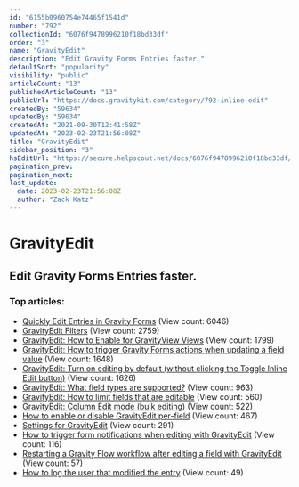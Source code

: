 ```yaml
---
id: "6155b0960754e74465f1541d"
number: "792"
collectionId: "6076f9478996210f18bd33df"
order: "3"
name: "GravityEdit"
description: "Edit Gravity Forms Entries faster."
defaultSort: "popularity"
visibility: "public"
articleCount: "13"
publishedArticleCount: "13"
publicUrl: "https://docs.gravitykit.com/category/792-inline-edit"
createdBy: "59634"
updatedBy: "59634"
createdAt: "2021-09-30T12:41:58Z"
updatedAt: "2023-02-23T21:56:08Z"
title: "GravityEdit"
sidebar_position: "3"
hsEditUrl: "https://secure.helpscout.net/docs/6076f9478996210f18bd33df/article/6155b0960754e74465f1541d"
pagination_prev: 
pagination_next: 
last_update:
  date: 2023-02-23T21:56:08Z
  author: "Zack Katz"
---
```


# GravityEdit

## Edit Gravity Forms Entries faster.

### Top articles: 

- [Quickly Edit Entries in Gravity Forms](416-quickly-edit-entries-in-gravity-forms) (View count: 6046)
- [GravityEdit Filters](414-inline-edit-filters) (View count: 2759)
- [GravityEdit: How to Enable for GravityView Views](422-enable-inline-edit-for-gravityview) (View count: 1799)
- [GravityEdit: How to trigger Gravity Forms actions when updating a field value](502-inline-edit-gravity-forms-actions-on-update) (View count: 1648)
- [GravityEdit: Turn on editing by default (without clicking the Toggle Inline Edit button)](418-inline-edit-enable-editing) (View count: 1626)
- [GravityEdit: What field types are supported?](420-inline-edit-what-field-types-are-supported) (View count: 963)
- [GravityEdit: How to limit fields that are editable](500-inline-edit-limit-editable-fields) (View count: 560)
- [GravityEdit: Column Edit mode (bulk editing)](721-inline-edit-column-edit-mode-bulk-editing) (View count: 522)
- [How to enable or disable GravityEdit per-field](826-how-to-enable-or-disable-gravityedit-per-field) (View count: 467)
- [Settings for GravityEdit](777-inline-edit-revisions) (View count: 291)
- [How to trigger form notifications when editing with GravityEdit](848-how-to-trigger-form-notifications-when-editing-with-gravityedit) (View count: 116)
- [Restarting a Gravity Flow workflow after editing a field with GravityEdit](886-restarting-a-gravity-flow-workflow-after-editing-a-field-with-gravityedit) (View count: 57)
- [How to log the user that modified the entry](864-how-to-log-the-user-that-modified-the-entry) (View count: 49)


